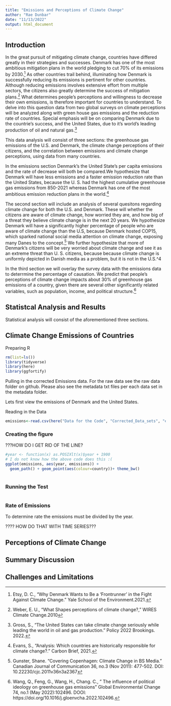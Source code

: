 ```yaml
---
title: "Emissions and Perceptions of Climate Change"
author: "Rae Dunbar"
date: "11/13/2022"
output: html_document
---
```


## Introduction

In the great pursuit of mitigating climate change, countries have differed greatly in their strategies and successes. Denmark has one of the most ambitious mitigation plans in the world pledging to cut 70% of its emissions by 2030.^[Etsy, D. C., "Why Denmark Wants to Be a ‘Frontrunner’ in the Fight Against Climate Change." Yale School of the Environment.2021.] As other countries trail behind, illuminating how Denmark is successfully reducing its emissions is pertinent for other countries. Although reducing emissions involves extensive effort from multiple sectors, the citizens also greatly determine the success of mitigation plans.^[Weber, E. U., "What Shapes perceptions of climate change?," WIRES Climate Change.2010] What determines people's perceptions and willingness to decrease their own emissions, is therefore important for countries to understand. To delve into this question data from two global surveys on climate perceptions will be analyzed along with green house gas emissions and the reduction rate of countries. Special emphasis will be on comparing Denmark due to the countrie's success, and the United States, due to it's world’s leading production of oil and natural gas.^[Gross, S., "The United States can take climate change seriously while leading the world in oil and gas production." Policy 2022 Brookings. 2022.] 

This data analysis will consist of three sections: the greenhouse gas emissions of the U.S. and Denmark, the climate change perceptions of their citizens, and the correlation between emissions and climate change perceptions, using data from many countries.

In the emissions section Denmark's the United State's per capita emissions and the rate of decrease will both be compared.We hypothesize that Denmark will have less emissions and a faster emission reduction rate than the United States, because the U. S. had the highest cumulative greenhouse gas emissions from 850-2021 whereas Denmark has one of the most ambitious emission reduction plans in the world.^[Evans, S., "Analysis: Which countries are historically responsible for climate change?." Carbon Brief, 2021.]

The second section will include an analysis of several quesitons regarding climate change for both the U.S. and Denmark. These will whether the citizens are aware of climate change, how worried they are, and how big of a threat they believe climate change is in the next 20 years. We hypothesize Denmark will have a significantly higher percentage of people who are aware of climate change than the U.S, because Denmark hosted COP15, which sparked national social media attention on climate change, exposing many Danes to the concept.^[Gunster, Shane. “Covering Copenhagen: Climate Change in BS Media.” Canadian Journal of Communication 36, no.3 (Nov 2011): 477-502. DOI: 10.22230/cjc.2011v36n3a2367] We further hypothesize that more of Denmark's citizens will be very worried about climate change and see it as an extreme threat than U. S. citizens, because because climate change is uniformly depicted in Danish media as a problem, but it is not in the U.S.^4

In the third section we will overlay the survey data with the emissions data to deterrmine the percentage of causation. We predict that people’s perceptions of climate change impacts about 30% of greenhouse gas emissions of a country, given there are several other significantly related variables, such as population, income, and political structure.^[Wang, Q., Feng, G., Wang, H., Chang. C., " The influence of political ideology on greenhouse gas emissions" Global Environmental Change 74, no.1 (May 2022):102496. DOOI: https://doi.org/10.1016/j.gloenvcha.2022.102496.]  

## Statistcal Analysis and Results

Statistical analysis will consist of the aforementioned three sections.

## Climate Change Emissions of Countries

Preparing R
```r
rm(list=ls())
library(tidyverse)
library(here)
library(ggfortify)
```

Pulling in the corrected Emissions data. For the raw data see the raw data folder on github. Please also see the metadata txt files per each data set in the metadata folder.

Lets first view the emissions of Denmark and the United States.

Reading in the Data
```r
emissions<-read.csv(here("Data for the Code", "Corrected_Data_sets", "emissions_corrected_US_Denmark.csv"), stringsAsFactors = TRUE)
```

### Creating the figure

???HOW DO I GET RID OF THE LINE?
```r

#year <- function(x) as.POSIXlt(x)$year + 1900
# I do not know how the above code does this :(
ggplot(emissions, aes(year, emissions)) + 
  geom_path() + geom_point(aes(colour=country))+ theme_bw() 
 
```
### Running the Test
```r

```

### Rate of Emissions

To determine rate the emissions must be divided by the year. 

???? HOW DO THAT WITH TIME SERIES???


## Perceptions of Climate Change



## Summary Discussion

## Challenges and Limitations
